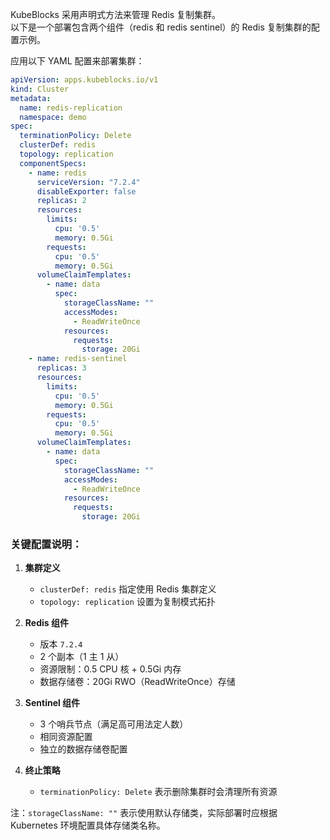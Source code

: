 KubeBlocks 采用声明式方法来管理 Redis 复制集群。  
以下是一个部署包含两个组件（redis 和 redis sentinel）的 Redis 复制集群的配置示例。

应用以下 YAML 配置来部署集群：

```yaml
apiVersion: apps.kubeblocks.io/v1
kind: Cluster
metadata:
  name: redis-replication
  namespace: demo
spec:
  terminationPolicy: Delete
  clusterDef: redis
  topology: replication
  componentSpecs:
    - name: redis
      serviceVersion: "7.2.4"
      disableExporter: false
      replicas: 2
      resources:
        limits:
          cpu: '0.5'
          memory: 0.5Gi
        requests:
          cpu: '0.5'
          memory: 0.5Gi
      volumeClaimTemplates:
        - name: data
          spec:
            storageClassName: ""
            accessModes:
              - ReadWriteOnce
            resources:
              requests:
                storage: 20Gi
    - name: redis-sentinel
      replicas: 3
      resources:
        limits:
          cpu: '0.5'
          memory: 0.5Gi
        requests:
          cpu: '0.5'
          memory: 0.5Gi
      volumeClaimTemplates:
        - name: data
          spec:
            storageClassName: ""
            accessModes:
              - ReadWriteOnce
            resources:
              requests:
                storage: 20Gi
```

### 关键配置说明：
1. **集群定义**  
   - `clusterDef: redis` 指定使用 Redis 集群定义  
   - `topology: replication` 设置为复制模式拓扑

2. **Redis 组件**  
   - 版本 `7.2.4`  
   - 2 个副本（1 主 1 从）  
   - 资源限制：0.5 CPU 核 + 0.5Gi 内存  
   - 数据存储卷：20Gi RWO（ReadWriteOnce）存储

3. **Sentinel 组件**  
   - 3 个哨兵节点（满足高可用法定人数）  
   - 相同资源配置  
   - 独立的数据存储卷配置

4. **终止策略**  
   - `terminationPolicy: Delete` 表示删除集群时会清理所有资源

注：`storageClassName: ""` 表示使用默认存储类，实际部署时应根据 Kubernetes 环境配置具体存储类名称。